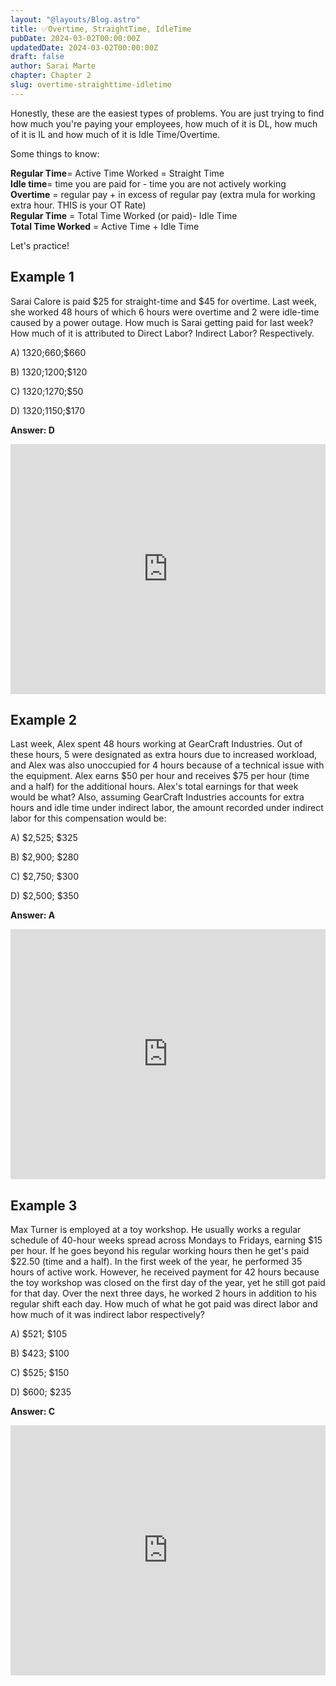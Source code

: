```yaml
---
layout: "@layouts/Blog.astro"
title: ✅Overtime, StraightTime, IdleTime
pubDate: 2024-03-02T00:00:00Z
updatedDate: 2024-03-02T00:00:00Z
draft: false
author: Sarai Marte
chapter: Chapter 2
slug: overtime-straighttime-idletime
---
```



Honestly, these are the easiest types of problems. You are just trying to find how much you're paying your employees, how much of it is DL, how much of it is IL and how much of it is Idle Time/Overtime.

Some things to know:

**Regular Time**= Active Time Worked = Straight Time  
**Idle time**= time you are paid for - time you are not actively working  
**Overtime** = regular pay + in excess of regular pay (extra mula for working extra hour. THIS is your OT Rate)  
**Regular Time** = Total Time Worked (or paid)- Idle Time  
**Total Time Worked** = Active Time + Idle Time

Let's practice!

## Example 1

Sarai Calore is paid $25 for straight-time and $45 for overtime. Last week, she worked 48 hours of which 6 hours were overtime and 2 were idle-time caused by a power outage. How much is Sarai getting paid for last week? How much of it is attributed to Direct Labor? Indirect Labor? Respectively.

A) $1320;$660;$660

B) $1320;$1200;$120

C) $1320;$1270;$50

D) $1320;$1150;$170

<Solution>

**Answer: D**

<iframe
  width="100%"
  height="400"
  src="https://www.youtube.com/embed/s8iIn7oNUz4?si=N3RyRO_JrSjSSM9n"
  title="YouTube video player"
  frameborder="0"
  allow="accelerometer; autoplay; clipboard-write; encrypted-media; gyroscope; picture-in-picture; web-share"
  referrerpolicy="strict-origin-when-cross-origin"
  allowfullscreen
></iframe>

</Solution>

## Example 2

Last week, Alex spent 48 hours working at GearCraft Industries. Out of these hours, 5 were designated as extra hours due to increased workload, and Alex was also unoccupied for 4 hours because of a technical issue with the equipment. Alex earns $50 per hour and receives $75 per hour (time and a half) for the additional hours. Alex's total earnings for that week would be what? Also, assuming GearCraft Industries accounts for extra hours and idle time under indirect labor, the amount recorded under indirect labor for this compensation would be:

A) $2,525; $325

B) $2,900; $280

C) $2,750; $300

D) $2,500; $350

<Solution>

**Answer: A**

<iframe
  width="100%"
  height="400"
  src="https://www.youtube.com/embed/PFhKp039Big?si=ExgxKBpWYuKM57V4"
  title="YouTube video player"
  frameborder="0"
  allow="accelerometer; autoplay; clipboard-write; encrypted-media; gyroscope; picture-in-picture; web-share"
  referrerpolicy="strict-origin-when-cross-origin"
  allowfullscreen
></iframe>

</Solution>

## Example 3

Max Turner is employed at a toy workshop. He usually works a regular schedule of 40-hour weeks spread across Mondays to Fridays, earning $15 per hour. If he goes beyond his regular working hours then he get's paid $22.50 (time and a half). In the first week of the year, he performed 35 hours of active work. However, he received payment for 42 hours because the toy workshop was closed on the first day of the year, yet he still got paid for that day. Over the next three days, he worked 2 hours in addition to his regular shift each day. How much of what he got paid was direct labor and how much of it was indirect labor respectively?

A) $521; $105

B) $423; $100

C) $525; $150

D) $600; $235

<Solution>

**Answer: C**

<iframe
  width="100%"
  height="400"
  src="https://www.youtube.com/embed/_0myO1_gTmg?si=rSOcZ8yniltPuZCF"
  title="YouTube video player"
  frameborder="0"
  allow="accelerometer; autoplay; clipboard-write; encrypted-media; gyroscope; picture-in-picture; web-share"
  referrerpolicy="strict-origin-when-cross-origin"
  allowfullscreen
></iframe>

</Solution>
